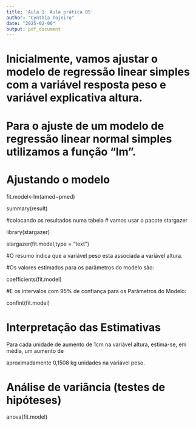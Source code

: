 ```yaml
---
title: 'Aula 1: Aula prática 05'
author: "Cynthia Tojeiro"
date: "2025-02-06"
output: pdf_document
---
```


# Inicialmente, vamos ajustar o modelo de regressão linear simples com a variável resposta peso e variável explicativa altura.

# Para o ajuste de um modelo de regressão linear normal simples utilizamos a função "lm".

# Ajustando o modelo

fit.model<-lm(amed~pmed)

summary(result)

#colocando os resultados numa tabela 
# vamos usar o pacote stargazer

library(stargazer)

stargazer(fit.model,type = "text")

#O resumo indica que a variável peso esta associada a variável altura.

#Os valores estimados para os parâmetros do modelo são:

coefficients(fit.model)

#E os intervalos com 95% de confiança para os Parâmetros do Modelo:

confint(fit.model)

#  Interpretação das Estimativas

Para cada unidade de aumento de 1cm na variável altura, estima-se, em média, um aumento de

aproximadamente 0,1508 kg unidades na variável peso.

# Análise de variãncia (testes de hipóteses)

anova(fit.model)



